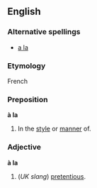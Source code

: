 ==English==

===Alternative spellings===
*[[a la]]

===Etymology===
French

===Preposition===
'''à la'''
# In the [[style]] or [[manner]] of.

===Adjective===
'''à la'''
# (''UK slang'') [[pretentious]].